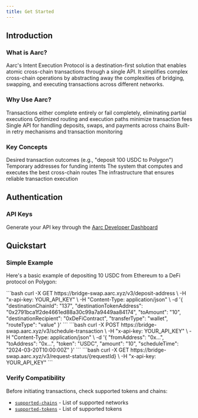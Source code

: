 ```yaml
---
title: Get Started
---
```


## Introduction

### What is Aarc?

Aarc's Intent Execution Protocol is a destination-first solution that enables atomic cross-chain transactions through a single API. It simplifies complex cross-chain operations by abstracting away the complexities of bridging, swapping, and executing transactions across different networks.

### Why Use Aarc?

<CardGroup cols={2}>
  <Card title="Atomic Execution" icon="shield-check">
    Transactions either complete entirely or fail completely, eliminating partial executions
  </Card>
  <Card title="Reduced Gas Costs" icon="bolt">
    Optimized routing and execution paths minimize transaction fees
  </Card>
  <Card title="Simplified Workflows" icon="code">
    Single API for handling deposits, swaps, and payments across chains
  </Card>
  <Card title="Reliable Execution" icon="clock">
    Built-in retry mechanisms and transaction monitoring
  </Card>
</CardGroup>

### Key Concepts

<CardGroup cols={2}>
  <Card title="Intents" icon="robot">
    Desired transaction outcomes (e.g., "deposit 100 USDC to Polygon")
  </Card>
  <Card title="Deposit Addresses" icon="wallet">
    Temporary addresses for funding intents
  </Card>
  <Card title="Orchestration Engine" icon="engine">
    The system that computes and executes the best cross-chain routes
  </Card>
  <Card title="Execution Cloud" icon="cloud">
    The infrastructure that ensures reliable transaction execution
  </Card>
</CardGroup>

## Authentication

### API Keys

Generate your API key through the [Aarc Developer Dashboard](https://dashboard.aarc.xyz)

## Quickstart

### Simple Example

Here's a basic example of depositing 10 USDC from Ethereum to a DeFi protocol on Polygon:

<Steps>
  <Step title="Generate Deposit Address">
    ```bash
    curl -X GET https://bridge-swap.aarc.xyz/v3/deposit-address \
      -H "x-api-key: YOUR_API_KEY" \
      -H "Content-Type: application/json" \
      -d '{
        "destinationChainId": "137",
        "destinationTokenAddress": "0x2791bca1f2de4661ed88a30c99a7a9449aa84174",
        "toAmount": "10",
        "destinationRecipient": "0xDeFiContract",
        "transferType": "wallet",
        "routeType": "value"
      }'
    ```
  </Step>
  <Step title="Schedule Transaction">
    ```bash
    curl -X POST https://bridge-swap.aarc.xyz/v3/schedule-transaction \
      -H "x-api-key: YOUR_API_KEY" \
      -H "Content-Type: application/json" \
      -d '{
        "fromAddress": "0x...",
        "toAddress": "0x...",
        "token": "USDC",
        "amount": "10",
        "scheduleTime": "2024-03-20T10:00:00Z"
      }'
    ```
  </Step>
  <Step title="Check Status">
    ```bash
    curl -X GET https://bridge-swap.aarc.xyz/v3/request-status/{requestId} \
      -H "x-api-key: YOUR_API_KEY"
    ```
  </Step>
</Steps>

### Verify Compatibility

Before initiating transactions, check supported tokens and chains:
- [`supported-chains`](./endpoints/supported-chains) - List of supported networks
- [`supported-tokens`](./endpoints/supported-tokens) - List of supported tokens